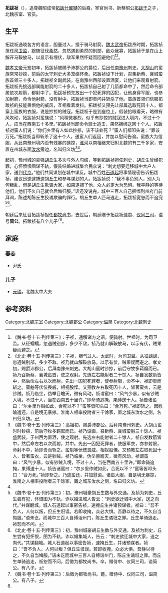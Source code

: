 '''拓跋祯'''（{{bd|？||？||catIdx=}}），追尊魏昭成帝[[拓跋什翼犍|拓跋什翼犍]]的后裔，宰官尚书、新蔡昭公[[拓跋干_(新蔡公)|拓跋干]]之子，北魏宗室、官员。

==生平==
拓跋祯通晓各方的语言，胆量过人，擅于骑马射箭。[[魏太武帝|魏太武帝]]拓跋焘时期，拓跋祯担任[[司卫监|司卫监]]，跟随征伐[[柔然|柔然]]，忽然遇到柔然的别部，敌众我寡，拓跋祯于是在山上解开马鞍放马，以显示有埋伏，敌军果然怀疑而回避他们<ref>《魏书·卷十五·列传第三》：子祯，通解诸方之语，便骑射。世祖时，为司卫监。从征蠕蠕，忽遇贼别部，多少不敌，祯乃就山解鞍放马，以示有伏，贼果疑而避之。</ref><ref name=autogenerated1>《北史·卷十五·列传第三》：子祯，胆气过人。太武时，为司卫监。从征蠕蠕，忽遇贼别部，多少不敌。祯乃就山解鞍放马，以示有伏，贼果疑而避之。孝文初，赐爵沛郡公，后拜南豫州刺史。大胡山蛮时钞掠，前后守牧多羁縻而已。祯乃召新蔡、襄城蛮首，使之观射。先选左右能射者二十馀人，祯自发数箭皆中，然后命左右以次而射。先出一囚犯死罪者，使参射限，命不中，祯即责而斩之。蛮魁等伏伎畏威，相视股慄。又预教左右取死囚十人，皆著蛮衣，云是钞贼。祯乃临坐，伪举目瞻天，微有风动，祯谓蛮曰：“风气少暴，似有钞贼入境，不过十人，当在西南五十里许。”即命骑追掩，果缚送十人。祯告诸蛮曰：“尔乡里作贼如此，合死以不？”蛮等皆叩头曰：“合万死。”祯即斩之。因慰喻遣还，自是境无暴掠。淮南人相率投附者三千馀家，置之城东汝水之侧，名曰归义坊。</ref>。

[[魏孝文帝|魏孝文帝]]元宏初年，拓跋祯被赐予沛郡公的爵位，后出任[[南豫州|南豫州]]刺史。[[大胡山|大胡山]]的蛮族常常抄掠，前后的太守刺史大多笼络怀柔。拓跋祯设下计划，召集新蔡、襄城蛮族首领三十多人，拓跋祯全副武装，在南豫州西部设置酒宴，让他们来观看射箭。拓跋祯先挑选部属能射箭的二十多人，拓跋祯自己射了几箭都命中了，然后命令部属依次射箭，都射中了。拓跋祯预先放出一个犯死罪的囚犯，让他身穿军服，也参加射箭，命令他射箭，没有射中，拓跋祯当即责问并斩杀了他。蛮族首领们信服拓跋祯的技能畏惧他的威风，互相看着发抖。拓跋祯又预先让部属选取死囚十人，都穿上蛮族的衣服，说是抄掠的贼寇。拓跋祯于是到座位上，假装抬眼看天，略微有风吹动，拓跋祯对蛮族说：“风稍微暴烈，似乎有抄掠的贼寇进入境内，不过十个人，应当在西南五十多里。”拓跋祯当即命令骑士追击，果然捆绑送回十个人。拓跋祯对蛮人们说：“你们乡里有人如此抄掠，该不该处死？”蛮人们都叩头说：“罪该万死。”拓跋祯当即斩杀了这十个人，送蛮人们返回，并加以慰问告谕。蛮族大为信服，从此南豫州境内没有残暴的掳掠，[[淮河|淮河]]以南相继来归附北魏的有三千多家，安置在州城东面[[汝水|汝水]]旁边，名叫归义坊<ref>《魏书·卷十五·列传第三》：高祖初，赐爵沛郡公。后拜南豫州刺史。大胡山蛮时时钞掠，前后守牧多羁縻而已。祯乃设画，召新蔡、襄城蛮魁三十馀人，祯盛武装，于州西为置酒，使之观射。先选左右能射者二十馀人，祯自发数箭皆中，然后命左右以次而射，并中。先出一囚犯死罪者，使服军衣，亦参射限，命射不中，祯即责而斩之。蛮魁等伏伎畏威，相视股慄。又预教左右取死囚十人，皆著蛮衣，云是钞贼。祯乃临坐，伪举目瞻天，微有风动，祯谓蛮曰：“风气少暴，似有钞贼入境，不过十人，当在西南五十里许。”即命骑追掩，果缚送十人。祯告诸蛮曰：“尔乡里作贼如此，合死以不？”蛮等皆叩头曰：“合万死。”祯即斩之。乃遣蛮还，并加慰谕。诸蛮大服，自是境无暴掠，淮南之人相率投附者三千馀家，置之城东汝水之侧，名曰归义坊。</ref><ref name=autogenerated1 />。

起初，豫州城的豪强[[胡丘生|胡丘生]]多次与外人勾结，等到拓跋祯担任刺史，胡丘生曾经犯罪，心怀愤恨图谋不轨，假装结婚进城集合民众说：“刺史想要迁移城中大户人家，送到[[代京|代京]]。”他们共同谋划在城中谋反。城中百姓[[石道起|石道起]]将事情秘密告诉拓跋祯，建议迅速逮捕速胡丘生和参与谋划的人。拓跋祯说：“我不辜负别人，别人为何叛乱，但是胡丘生欺骗大家，如果逮捕了他，众人必定大为恐惧。我平静的等待他们，他们不久自己就会后悔归服。”话还没说完，城中三百人自己捆绑到州府门前拜谒，陈述胡陈丘生狡谲欺骗的罪行。胡丘生单人匹马逃走，拓跋祯宽恕而不追究<ref>《魏书·卷十五·列传第三》：初，豫州城豪胡丘生数与外交通。及祯为刺史，丘生尝有犯，怀恨图为不轨，诈以婚进城人告云：“刺史欲迁城中大家，送之向代。”共谋翻城。城人石道起以事密告祯，速掩丘生并诸预谋者。祯曰：“吾不负人，人何以叛，但丘生诳误。若即收掩，众必大惧。吾静以待之，不久自当悔服。”语未讫，而城中三百人自缚诣州门，陈丘生谲诳之罪。丘生单骑逃走。祯恕而不问。</ref><ref name=autogenerated2>《北史·卷十五·列传第三》：初，豫州城豪胡丘生数与外交通，及祯为刺史，丘生尝有犯怀恨，图为不轨，诈以婚集城人，告云：“刺史欲迁城中大家，送之向代。”共谋翻城。城人石道起以事密告祯，速掩丘生，并诸预谋者。祯曰：“吾不负人，人何以叛？但丘生诳误。若即收掩，众必大惧，吾静以待之，不久自当悔服。”语未讫而城中三百人自缚诣州门，陈丘生谲诳之罪。而丘生单骑逃走，祯恕而不问。后徵为都牧尚书。卒，赠侍中、仪同三司，谥简公。有八子。</ref>。

朝廷后来征召拓跋祯担任[[都牧尚书|都牧尚书]]，去世后，朝廷赠予拓跋祯[[侍中|侍中]]、[[仪同三司|仪同三司]]，谥号'''简公'''。拓跋祯有八个儿子<ref>《魏书·卷十五·列传第三》：后徵为都牧尚书。薨，赠侍中、仪同三司，谥简公。有八子。</ref><ref name=autogenerated2 />。

==家庭==
===妻妾===
*尹氏

===儿子===
*[[元瑞|元瑞]]，北魏太中大夫

== 参考资料 ==
{{reflist}}

[[Category:北魏宗室|Category:北魏宗室]]
[[Category:北魏郡公|Category:北魏郡公]]
[[Category:谥简|Category:谥简]]
[[Category:北魏刺史|Category:北魏刺史]]